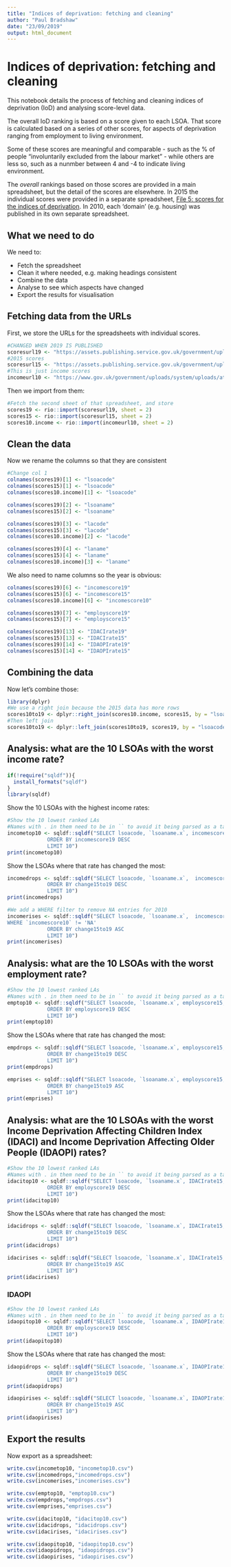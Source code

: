 ```yaml
---
title: "Indices of deprivation: fetching and cleaning"
author: "Paul Bradshaw"
date: "23/09/2019"
output: html_document
---
```


# Indices of deprivation: fetching and cleaning

This notebook details the process of fetching and cleaning indices of deprivation (IoD) and analysing score-level data.

The overall IoD ranking is based on a score given to each LSOA. That score is calculated based on a series of other scores, for aspects of deprivation ranging from employment to living environment.

Some of these scores are meaningful and comparable - such as the % of people "involuntarily excluded from the labour market" - while others are less so, such as a nunmber between 4 and -4 to indicate living environment.

The *overall* rankings based on those scores are provided in a main spreadsheet, but the detail of the scores are elsewhere. In 2015 the individual scores were provided in a separate spreadsheet, [File 5: scores for the indices of deprivation](https://assets.publishing.service.gov.uk/government/uploads/system/uploads/attachment_data/file/467768/File_5_ID_2015_Scores_for_the_Indices_of_Deprivation.xlsx). In 2010, each 'domain' (e.g. housing) was published in its own separate spreadsheet.


## What we need to do

We need to:

* Fetch the spreadsheet
* Clean it where needed, e.g. making headings consistent
* Combine the data
* Analyse to see which aspects have changed
* Export the results for visualisation


## Fetching data from the URLs

First, we store the URLs for the spreadsheets with individual scores.

```r
#CHANGED WHEN 2019 IS PUBLISHED
scoresurl19 <- "https://assets.publishing.service.gov.uk/government/uploads/system/uploads/attachment_data/file/833978/File_5_-_IoD2019_Scores.xlsx"
#2015 scores
scoresurl15 <- "https://assets.publishing.service.gov.uk/government/uploads/system/uploads/attachment_data/file/467768/File_5_ID_2015_Scores_for_the_Indices_of_Deprivation.xlsx"
#This is just income scores
incomeurl10 <- "https://www.gov.uk/government/uploads/system/uploads/attachment_data/file/6873/1871528.xls"
```

Then we import from them:

```r
#Fetch the second sheet of that spreadsheet, and store
scores19 <- rio::import(scoresurl19, sheet = 2)
scores15 <- rio::import(scoresurl15, sheet = 2)
scores10.income <- rio::import(incomeurl10, sheet = 2)
```

## Clean the data

Now we rename the columns so that they are consistent

```r
#Change col 1
colnames(scores19)[1] <- "lsoacode"
colnames(scores15)[1] <- "lsoacode"
colnames(scores10.income)[1] <- "lsoacode"

colnames(scores19)[2] <- "lsoaname"
colnames(scores15)[2] <- "lsoaname"

colnames(scores19)[3] <- "lacode"
colnames(scores15)[3] <- "lacode"
colnames(scores10.income)[2] <- "lacode"

colnames(scores19)[4] <- "laname"
colnames(scores15)[4] <- "laname"
colnames(scores10.income)[3] <- "laname"
```

We also need to name columns so the year is obvious:

```r
colnames(scores19)[6] <- "incomescore19"
colnames(scores15)[6] <- "incomescore15"
colnames(scores10.income)[6] <- "incomescore10"

colnames(scores19)[7] <- "employscore19"
colnames(scores15)[7] <- "employscore15"

colnames(scores19)[13] <- "IDACIrate19"
colnames(scores15)[13] <- "IDACIrate15"
colnames(scores19)[14] <- "IDAOPIrate19"
colnames(scores15)[14] <- "IDAOPIrate15"

```



## Combining the data 

Now let's combine those:

```r
library(dplyr)
#We use a right join because the 2015 data has more rows
scores10to19 <- dplyr::right_join(scores10.income, scores15, by = "lsoacode")
#Then left join
scores10to19 <- dplyr::left_join(scores10to19, scores19, by = "lsoacode")
```


## Analysis: what are the 10 LSOAs with the worst income rate?

```r
if(!require("sqldf")){
  install_formats("sqldf")
}
library(sqldf)
```

Show the 10 LSOAs with the highest income rates:

```r
#Show the 10 lowest ranked LAs
#Names with . in them need to be in `` to avoid it being parsed as a table name
incometop10 <- sqldf::sqldf("SELECT lsoacode, `lsoaname.x`, incomescore10, incomescore15, incomescore19 FROM scores10to19
             ORDER BY incomescore19 DESC
             LIMIT 10")
print(incometop10)
```

Show the LSOAs where that rate has changed the most:

```r

incomedrops <- sqldf::sqldf("SELECT lsoacode, `lsoaname.x`,  incomescore10, incomescore15, incomescore19, `incomescore19` - `incomescore15` AS change15to19 FROM scores10to19
             ORDER BY change15to19 DESC
             LIMIT 10")
print(incomedrops)
```

```r
#We add a WHERE filter to remove NA entries for 2010
incomerises <- sqldf::sqldf("SELECT lsoacode, `lsoaname.x`,  incomescore10, incomescore15, incomescore19, `incomescore19` - `incomescore15` AS change15to19 FROM scores10to19
WHERE `incomescore10` != 'NA'
             ORDER BY change15to19 ASC
             LIMIT 10")
print(incomerises)
```


## Analysis: what are the 10 LSOAs with the worst employment rate?



```r
#Show the 10 lowest ranked LAs
#Names with . in them need to be in `` to avoid it being parsed as a table name
emptop10 <- sqldf::sqldf("SELECT lsoacode, `lsoaname.x`, employscore15, employscore19 FROM scores10to19
             ORDER BY employscore19 DESC
             LIMIT 10")
print(emptop10)
```

Show the LSOAs where that rate has changed the most:

```r

empdrops <- sqldf::sqldf("SELECT lsoacode, `lsoaname.x`, employscore15, employscore19, `employscore19` - `employscore15` AS change15to19 FROM scores10to19
             ORDER BY change15to19 DESC
             LIMIT 10")
print(empdrops)
```

```r
emprises <- sqldf::sqldf("SELECT lsoacode, `lsoaname.x`, employscore15, employscore19, `employscore19` - `employscore15` AS change15to19 FROM scores10to19
             ORDER BY change15to19 ASC
             LIMIT 10")
print(emprises)
```

## Analysis: what are the 10 LSOAs with the worst Income Deprivation Affecting Children Index (IDACI) and Income Deprivation Affecting Older People (IDAOPI) rates?


```r
#Show the 10 lowest ranked LAs
#Names with . in them need to be in `` to avoid it being parsed as a table name
idacitop10 <- sqldf::sqldf("SELECT lsoacode, `lsoaname.x`, IDACIrate15, IDACIrate19 FROM scores10to19
             ORDER BY employscore19 DESC
             LIMIT 10")
print(idacitop10)
```

Show the LSOAs where that rate has changed the most:

```r

idacidrops <- sqldf::sqldf("SELECT lsoacode, `lsoaname.x`, IDACIrate15, IDACIrate19, `IDACIrate19` - `IDACIrate15` AS change15to19 FROM scores10to19
             ORDER BY change15to19 DESC
             LIMIT 10")
print(idacidrops)
```

```r
idacirises <- sqldf::sqldf("SELECT lsoacode, `lsoaname.x`, IDACIrate15, IDACIrate19, `IDACIrate19` - `IDACIrate15` AS change15to19 FROM scores10to19
             ORDER BY change15to19 ASC
             LIMIT 10")
print(idacirises)
```

### IDAOPI 

```r
#Show the 10 lowest ranked LAs
#Names with . in them need to be in `` to avoid it being parsed as a table name
idaopitop10 <- sqldf::sqldf("SELECT lsoacode, `lsoaname.x`, IDAOPIrate15, IDAOPIrate19 FROM scores10to19
             ORDER BY employscore19 DESC
             LIMIT 10")
print(idaopitop10)
```

Show the LSOAs where that rate has changed the most:

```r

idaopidrops <- sqldf::sqldf("SELECT lsoacode, `lsoaname.x`, IDAOPIrate15, IDAOPIrate19, `IDAOPIrate19` - `IDAOPIrate15` AS change15to19 FROM scores10to19
             ORDER BY change15to19 DESC
             LIMIT 10")
print(idaopidrops)
```

```r
idaopirises <- sqldf::sqldf("SELECT lsoacode, `lsoaname.x`, IDAOPIrate15, IDAOPIrate19, `IDAOPIrate19` - `IDAOPIrate15` AS change15to19 FROM scores10to19
             ORDER BY change15to19 ASC
             LIMIT 10")
print(idaopirises)
```

## Export the results

Now export as a spreadsheet:

```r
write.csv(incometop10, "incometop10.csv")
write.csv(incomedrops,"incomedrops.csv")
write.csv(incomerises,"incomerises.csv")

write.csv(emptop10, "emptop10.csv")
write.csv(empdrops,"empdrops.csv")
write.csv(emprises,"emprises.csv")

write.csv(idacitop10, "idacitop10.csv")
write.csv(idacidrops, "idacidrops.csv")
write.csv(idacirises, "idacirises.csv")

write.csv(idaopitop10, "idaopitop10.csv")
write.csv(idaopidrops, "idaopidrops.csv")
write.csv(idaopirises, "idaopirises.csv")

```



